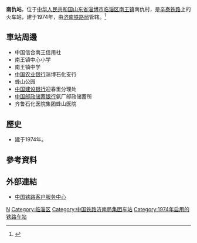 {{Infobox China railway station
|车站名称 = 南仇站
|图片 = 
|图片介绍 = 
|其他名称 = 
|车站拼音 = Nanqiu
|英文名称 = Nanqiu Railway Station
|车站代码 = 18350<ref>{{cite book|title=中华人民共和国铁路车站代码（GB/T 10302-2010）|publisher=中国标准出版社|year=2010|isbn=155066140495|ignore-isbn-error=true|pages=26}}</ref>
|电报码 = NCK
|拼音码 = NCH
|车站位置 = [[山东省|山东省]][[淄博市|淄博市]][[临淄区|临淄区]][[南王镇|南王镇]]南仇村
|归属 = [[济南铁路局|济南铁路局]]
|坐标 = 
|线路 = [[辛泰铁路|辛泰铁路]]
|车站等级 = [[三等站_(中铁)|三等站]]
|月台数目 = 
|站台面 = 
|股道数目 = 
|网站 = 
}}
'''南仇站'''，位于[[中华人民共和国|中华人民共和国]][[山东省|山东省]][[淄博市|淄博市]][[临淄区|临淄区]][[南王镇|南王镇]]南仇村，是[[辛泰铁路|辛泰铁路]]上的火车站，建于1974年，由[[济南铁路局|济南铁路局]]管辖。<ref>{{Cite web |url=http://search.huochepiao.com/huochezhan/jieshao/1379.htm |title=南仇火车站介绍 |access-date=2017-04-04 |archive-date=2016-08-01 |archive-url=https://web.archive.org/web/20160801032347/http://search.huochepiao.com/huochezhan/jieshao/1379.htm |dead-url=no }}</ref>
==車站周邊==
* 中国信合南王信用社
* 南王镇中心小学
* 南王镇中学
* [[中国农业银行|中国农业银行]]淄博石化支行
* 蜂山公园
* [[中国建设银行|中国建设银行]]迎春里分理处
* [[中国邮政储蓄银行|中国邮政储蓄银行]]氨厂邮政储蓄所
* 齐鲁石化医院集团蜂山医院

==歷史==
* 建于1974年。
==參考資料==
{{reflist}}
==外部連結==
* [http://www.12306.cn/mormhweb/ 中国铁路客户服务中心]{{Wayback|url=http://www.12306.cn/mormhweb/ |date=20180205163941 }}
{{China-rail-stub}}
{{辛泰铁路}}
[[Category:淄博市铁路车站|N]]
[[Category:临淄区|Category:临淄区]]
[[Category:中国铁路济南局集团车站|Category:中国铁路济南局集团车站]]
[[Category:1974年启用的铁路车站|Category:1974年启用的铁路车站]]